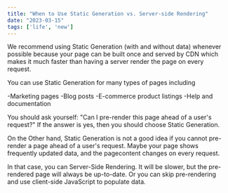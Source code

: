 ```yaml
---
title: "When to Use Static Generation vs. Server-side Rendering"
date: "2023-03-15"
tags: ['life', 'new']
---
```

<CustomImage src="https://github.com/Ashuku001/blogposts/blob/main/images/milyway%20texture.jpg" alt="ChatGPT provides the benefits of static site generation"/>
We recommend using Static Generation (with and without data) whenever possible because your page can be built once and served by CDN which makes it much faster than having a server render the page on every request.

You can use Static Generation for many types of pages including

-Marketing pages
-Blog posts
-E-commerce product listings
-Help and documentation

You should ask yourself: "Can I pre-render this page ahead of a user's request?" If the answer is yes, then you should choose Static Generation.

On the Other hand, Static Generation is not a good idea if you cannot pre-render a page ahead of a user's request. Maybe your page shows frequently updated data, and the pagecontent changes on every request.

In that case, you can Server-Side Rendering. It will be slower, but the pre-rendered page will always be up-to-date. Or you can skip pre-rendering and use client-side JavaScript to populate data.